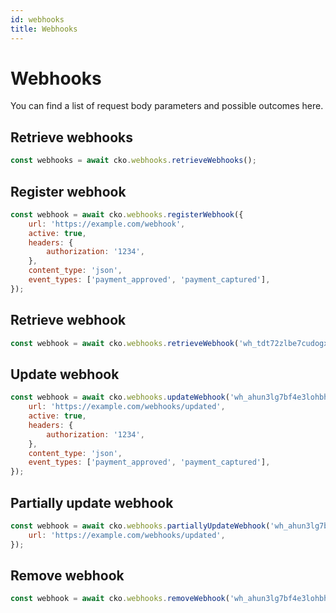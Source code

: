 ```yaml
---
id: webhooks
title: Webhooks
---
```



# Webhooks

You can find a list of request body parameters and possible outcomes <Link to="https://api-reference.checkout.com/#tag/Webhooks">here</Link>.

## Retrieve webhooks

```js
const webhooks = await cko.webhooks.retrieveWebhooks();
```

## Register webhook

```js
const webhook = await cko.webhooks.registerWebhook({
	url: 'https://example.com/webhook',
	active: true,
	headers: {
		authorization: '1234',
	},
	content_type: 'json',
	event_types: ['payment_approved', 'payment_captured'],
});
```

## Retrieve webhook

```js
const webhook = await cko.webhooks.retrieveWebhook('wh_tdt72zlbe7cudogxdgit6nwk6i');
```

## Update webhook

```js
const webhook = await cko.webhooks.updateWebhook('wh_ahun3lg7bf4e3lohbhni65335u', {
	url: 'https://example.com/webhooks/updated',
	active: true,
	headers: {
		authorization: '1234',
	},
	content_type: 'json',
	event_types: ['payment_approved', 'payment_captured'],
});
```

## Partially update webhook

```js
const webhook = await cko.webhooks.partiallyUpdateWebhook('wh_ahun3lg7bf4e3lohbhni65335u', {
	url: 'https://example.com/webhooks/updated',
});
```

## Remove webhook

```js
const webhook = await cko.webhooks.removeWebhook('wh_ahun3lg7bf4e3lohbhni65335u');
```
